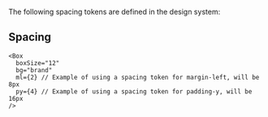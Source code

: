 

<Meta title="Guides/Theming/Design Tokens/Spacing" />

<DocsHeader title="Spacing" recipePath="src/theme/tokens/spacing.ts" />

The following spacing tokens are defined in the design system:

## Spacing

<Spacing />

```tsx
<Box
  boxSize="12"
  bg="brand"
  ml={2} // Example of using a spacing token for margin-left, will be 8px
  py={4} // Example of using a spacing token for padding-y, will be 16px
/>
```
